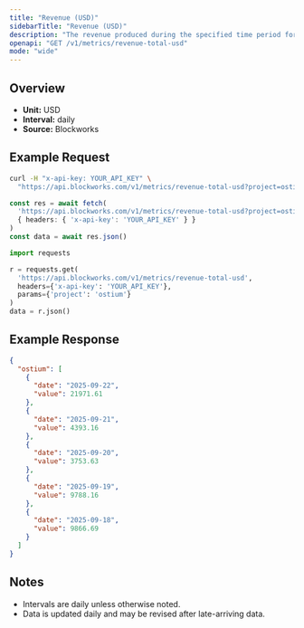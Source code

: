 ```yaml
---
title: "Revenue (USD)"
sidebarTitle: "Revenue (USD)"
description: "The revenue produced during the specified time period for given project."
openapi: "GET /v1/metrics/revenue-total-usd"
mode: "wide"
---
```


## Overview

- **Unit:** USD
- **Interval:** daily
- **Source:** Blockworks

## Example Request

<CodeGroup>

```bash cURL
curl -H "x-api-key: YOUR_API_KEY" \
  "https://api.blockworks.com/v1/metrics/revenue-total-usd?project=ostium"
```

```typescript TypeScript
const res = await fetch(
  'https://api.blockworks.com/v1/metrics/revenue-total-usd?project=ostium',
  { headers: { 'x-api-key': 'YOUR_API_KEY' } }
)
const data = await res.json()
```

```python Python
import requests

r = requests.get(
  'https://api.blockworks.com/v1/metrics/revenue-total-usd',
  headers={'x-api-key': 'YOUR_API_KEY'},
  params={'project': 'ostium'}
)
data = r.json()
```

</CodeGroup>

## Example Response

```json
{
  "ostium": [
    {
      "date": "2025-09-22",
      "value": 21971.61
    },
    {
      "date": "2025-09-21",
      "value": 4393.16
    },
    {
      "date": "2025-09-20",
      "value": 3753.63
    },
    {
      "date": "2025-09-19",
      "value": 9788.16
    },
    {
      "date": "2025-09-18",
      "value": 9866.69
    }
  ]
}
```

## Notes
- Intervals are daily unless otherwise noted.
- Data is updated daily and may be revised after late-arriving data.